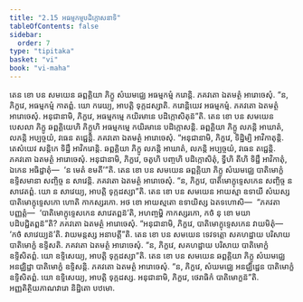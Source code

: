 ```yaml
---
title: "2.15 អធម្មកម្មបដិក្កោសនាទិ"
tableOfContents: false
sidebar:
  order: 7
type: "tipitaka"
basket: "vi"
book: "vi-maha"
---
```



<DynamicBreadcrumb />

<Division number="154" book="vi-maha">

<Paragraph number="642" book="vi-maha">
តេន ខោ បន សមយេន ឆព្ពគ្គិយា ភិក្ខូ សំឃមជ្ឈេ អធម្មកម្មំ ករោន្តិ. ភគវតោ ឯតមត្ថំ អារោចេសុំ. “ន, ភិក្ខវេ, អធម្មកម្មំ កាតព្ពំ. យោ ករេយ្យ, អាបត្តិ ទុក្កដស្សាតិ. ករោន្តិយេវ អធម្មកម្មំ. ភគវតោ ឯតមត្ថំ អារោចេសុំ. អនុជានាមិ, ភិក្ខវេ, អធម្មកម្មេ កយិរមានេ បដិក្កោសិតុន៑”តិ.
</Paragraph>

<Paragraph number="643" book="vi-maha">
តេន ខោ បន សមយេន បេសលា ភិក្ខូ ឆព្ពគ្គិយេហិ ភិក្ខូហិ អធម្មកម្មេ កយិរមានេ បដិក្កោសន្តិ. ឆព្ពគ្គិយា ភិក្ខូ លភន្តិ អាឃាតំ, លភន្តិ អប្បច្ចយំ, វធេន តជ្ជេន្តិ. ភគវតោ ឯតមត្ថំ អារោចេសុំ. “អនុជានាមិ, ភិក្ខវេ, ទិដ្ឋិម្បិ អាវិកាតុន្តិ. តេសំយេវ សន្តិកេ ទិដ្ឋឹ អាវិករោន្តិ. ឆព្ពគ្គិយា ភិក្ខូ លភន្តិ អាឃាតំ, លភន្តិ អប្បច្ចយំ, វធេន តជ្ជេន្តិ. ភគវតោ ឯតមត្ថំ អារោចេសុំ. អនុជានាមិ, ភិក្ខវេ, ចតូហិ បញ្ចហិ បដិក្កោសិតុំ, ទ្វីហិ តីហិ ទិដ្ឋឹ អាវិកាតុំ, ឯកេន អធិដ្ឋាតុំ—  ‘ន មេតំ ខមតី’”តិ.
</Paragraph>

<Paragraph number="644" book="vi-maha">
តេន ខោ បន សមយេន ឆព្ពគ្គិយា ភិក្ខូ សំឃមជ្ឈេ បាតិមោក្ខំ ឧទ្ទិសមានា សញ្ចិច្ច ន សាវេន្តិ. ភគវតោ ឯតមត្ថំ អារោចេសុំ. “ន, ភិក្ខវេ, បាតិមោក្ខុទ្ទេសកេន សញ្ចិច្ច ន សាវេតព្ពំ. យោ ន សាវេយ្យ, អាបត្តិ ទុក្កដស្សា”តិ.
</Paragraph>

<Paragraph number="645" book="vi-maha">
តេន ខោ បន សមយេន អាយស្មា ឧទាយី សំឃស្ស បាតិមោក្ខុទ្ទេសកោ ហោតិ កាកស្សរកោ. អថ ខោ អាយស្មតោ ឧទាយិស្ស ឯតទហោសិ—  “ភគវតា បញ្ញត្តំ—  ‘បាតិមោក្ខុទ្ទេសកេន សាវេតព្ពន៑’តិ, អហញ្ចម្ហិ កាកស្សរកោ, កថំ នុ ខោ មយា បដិបជ្ជិតព្ពន៑”តិ? ភគវតោ ឯតមត្ថំ អារោចេសុំ. “អនុជានាមិ, ភិក្ខវេ, បាតិមោក្ខុទ្ទេសកេន វាយមិតុំ—  ‘កថំ សាវេយ្យន៑’តិ. វាយមន្តស្ស អនាបត្តី”តិ.
</Paragraph>

<Paragraph number="646" book="vi-maha">
តេន ខោ បន សមយេន ទេវទត្តោ សគហដ្ឋាយ បរិសាយ បាតិមោក្ខំ ឧទ្ទិសតិ. ភគវតោ ឯតមត្ថំ អារោចេសុំ. “ន, ភិក្ខវេ, សគហដ្ឋាយ បរិសាយ បាតិមោក្ខំ ឧទ្ទិសិតព្ពំ. យោ ឧទ្ទិសេយ្យ, អាបត្តិ ទុក្កដស្សា”តិ.
</Paragraph>

<Paragraph number="647" book="vi-maha">
តេន ខោ បន សមយេន ឆព្ពគ្គិយា ភិក្ខូ សំឃមជ្ឈេ អនជ្ឈិដ្ឋា បាតិមោក្ខំ ឧទ្ទិសន្តិ. ភគវតោ ឯតមត្ថំ អារោចេសុំ. “ន, ភិក្ខវេ, សំឃមជ្ឈេ អនជ្ឈិដ្ឋេន បាតិមោក្ខំ ឧទ្ទិសិតព្ពំ. យោ ឧទ្ទិសេយ្យ, អាបត្តិ ទុក្កដស្ស. អនុជានាមិ, ភិក្ខវេ, ថេរាធិកំ បាតិមោក្ខន៑”តិ.

</Paragraph>
</Division>

<Paragraph number="648" type="center" book="vi-maha">
អញ្ញតិត្ថិយភាណវារោ និដ្ឋិតោ បឋមោ.
</Paragraph>